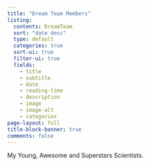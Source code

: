 ```yaml
---
title: "Dream Team Members"
listing:
  contents: DreamTeam
  sort: "date desc"
  type: default
  categories: true
  sort-ui: true
  filter-ui: true
  fields:
    - title
    - subtitle
    - date
    - reading-time
    - description
    - image
    - image-alt
    - categories
page-layout: full
title-block-banner: true
comments: false
---
```

My Young, Awesome and Superstars Scientists.